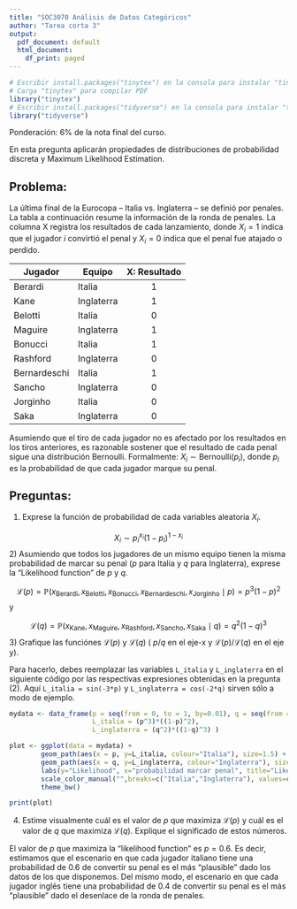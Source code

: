 ```yaml
---
title: "SOC3070 Análisis de Datos Categóricos"
author: "Tarea corta 3"
output:
  pdf_document: default
  html_document:
    df_print: paged
---
```


```r
# Escribir install.packages("tinytex") en la consola para instalar "tinytex"
# Carga "tinytex" para compilar PDF
library("tinytex")
# Escribir install.packages("tidyverse") en la consola para instalar "tidyverse"
library("tidyverse")
```
Ponderación: 6% de la nota final del curso. 

En esta pregunta aplicarán propiedades de distribuciones de probabilidad discreta y Maximum Likelihood Estimation.

## Problema: 

La última final de la Eurocopa -- Italia vs. Inglaterra --  se definió por penales. La tabla a continuación resume la información de la ronda de penales. La columna X registra los resultados de cada lanzamiento, donde $X_{i}=1$ indica que el jugador $i$ convirtió el penal y $X_{i}=0$ indica que el penal fue atajado o perdido.  


| Jugador   	    | Equipo     | X: Resultado  |
| --------------- | --------   | :--------: |
| Berardi      	  | Italia   	 | 1          |
| Kane         	  | Inglaterra | 1          |
| Belotti      	  | Italia   	 | 0          |
| Maguire      	  | Inglaterra | 1          |
| Bonucci      	  | Italia   	 | 1          |
| Rashford     	  | Inglaterra | 0          |
| Bernardeschi 	  | Italia   	 | 1          |
| Sancho       	  | Inglaterra | 0          |
| Jorginho 	      | Italia     | 0          |
| Saka         	  | Inglaterra | 0          |


Asumiendo que el tiro de cada jugador no es afectado por los resultados en los tiros anteriores, es razonable sostener que el resultado de cada penal sigue una distribución Bernoulli. Formalmente:  $X_{i} \sim \text{Bernoulli}(p_{i})$, donde $p_{i}$ es la probabilidad de que cada jugador marque su penal.


## Preguntas:

1) Exprese la función de probabilidad de cada variables aleatoria $X_{i}$.

$$X_{i} \sim p_{i}^{x_{i}}(1-p_{i})^{1-x_{i}}$$
2) Asumiendo que todos los jugadores de un mismo equipo tienen la misma probabilidad de marcar su penal ($p$ para Italia y $q$ para Inglaterra), exprese la "Likelihood function" de $p$ y $q$.

$$\mathcal{L}(p) = \mathbb{P}(x_{\text{Berardi}}, x_{\text{Belotti}}, x_{\text{Bonucci}}, x_{\text{Bernardeschi}}, x_{\text{Jorginho}} \mid p) = p^{3}(1-p)^{2}$$
y

$$\mathcal{L}(q) = \mathbb{P}(x_{\text{Kane}}, x_{\text{Maguire}}, x_{\text{Rashford}}, x_{\text{Sancho}}, x_{\text{Saka}} \mid q) = q^{2}(1-q)^{3}$$
3) Grafique las funciónes $\mathcal{L}(p)$ y $\mathcal{L}(q)$ ( $p$/$q$ en el eje-x y $\mathcal{L}(p)$/$\mathcal{L}(q)$ en el eje y).

Para hacerlo, debes reemplazar las variables `L_italia` y `L_inglaterra` en el siguiente código por las respectivas expresiones obtenidas en la pregunta (2). Aquí `L_italia = sin(-3*p)` y  ` L_inglaterra = cos(-2*q)` sirven sólo a modo de ejemplo.

```r
mydata <- data_frame(p = seq(from = 0, to = 1, by=0.01), q = seq(from = 0, to = 1, by=0.01), 
                     L_italia = (p^3)*((1-p)^2),
                     L_inglaterra = (q^2)*((1-q)^3) )

plot <- ggplot(data = mydata) +
        geom_path(aes(x = p, y=L_italia, colour="Italia"), size=1.5) +
        geom_path(aes(x = q, y=L_inglaterra, colour="Inglaterra"), size=1.5) +
        labs(y="Likelihood", x="probabilidad marcar penal", title="Likelihood function de p y q") +
        scale_color_manual("",breaks=c("Italia","Inglaterra"), values=c("blue","red")) +
        theme_bw() 

print(plot)
```


4) Estime visualmente cuál es el valor de $p$ que maximiza $\mathcal{L}(p)$ y cuál es el valor de $q$ que maximiza $\mathcal{L}(q)$. Explique el significado de estos números.

El valor de $p$ que maximiza la "likelihood function" es $p=0.6$. Es decir, estimamos que el escenario en que cada jugador italiano tiene una probabilidad de $0.6$ de convertir su penal es el más "plausible" dado los datos de los que disponemos. Del mismo modo, el escenario en que cada jugador inglés tiene una probabilidad de $0.4$ de convertir su penal es el más "plausible" dado el desenlace de la ronda de penales. 


